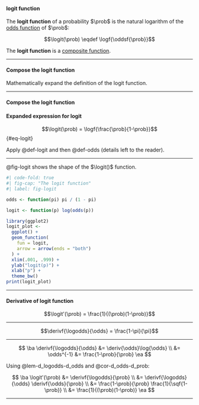 
:::{#def-logit}

#### logit function

::: notes
The **logit function**  of a probability $\prob$ is
the natural logarithm of the [odds function](#def-odds) of $\prob$:
:::

$$\logit(\prob) \eqdef \logf{\oddsf{\prob}}$$

::: notes

The **logit function** is a [composite function](https://en.wikipedia.org/wiki/Function_composition).

:::

:::

---

:::{#exr-prove-eq-logit}

#### Compose the logit function

Mathematically expand the definition of the logit function.

:::

---

:::{#sol-prove-eq-logit}
#### Compose the logit function

:::{#thm-logit-function}
#### Expanded expression for logit
$$\logit(\prob) = \logf{\frac{\prob}{1-\prob}}$${#eq-logit}

:::

::: proof
Apply @def-logit and then @def-odds (details left to the reader).
:::

:::

---

::: notes
@fig-logit shows the shape of the $\logit()$ function.
:::

```r
#| code-fold: true
#| fig-cap: "The logit function"
#| label: fig-logit

odds <- function(pi) pi / (1 - pi)

logit <- function(p) log(odds(p))

library(ggplot2)
logit_plot <-
  ggplot() +
  geom_function(
    fun = logit,
    arrow = arrow(ends = "both")
  ) +
  xlim(.001, .999) +
  ylab("logit(p)") +
  xlab("p") +
  theme_bw()
print(logit_plot)
```

---

:::{#thm-deriv-logit}

#### Derivative of logit function

$$\logit'(\prob) = \frac{1}{(\prob)(1-\prob)}$$
:::

---

::: proof

:::{#lem-d_logodds-d_odds}
$$\derivf{\logodds}{\odds} = \frac{1-\pi}{\pi}$$
:::

---

::: proof
$$
\ba
\derivf{\logodds}{\odds} 
&= \deriv{\odds}\log{\odds}
\\
&= \odds^{-1}
&= \frac{1-\prob}{\prob}
\ea
$$
:::

Using @lem-d_logodds-d_odds and @cor-d_odds-d_prob:

$$
\ba
\logit'(\prob)
&= \derivf{\logodds}{\prob}
\\
&= \derivf{\logodds}{\odds} \derivf{\odds}{\prob}
\\
&= \frac{1-\prob}{\prob} \frac{1}{\sqf{1-\prob}}
\\ 
&= \frac{1}{(\prob)(1-\prob)}
\ea
$$

:::

---


